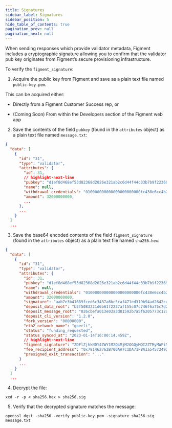 ```yaml
---
title: Signatures
sidebar_label: Signatures
sidebar_position: 5
hide_table_of_contents: true
pagination_prev: null
pagination_next: null
---
```



When sending responses which provide validator metadata,
Figment includes a cryptographic signature allowing you to confirm that
the validator pub key originates from Figment’s secure provisioning infrastructure.

To verify the `figment_signature`:

1. Acquire the public key from Figment and save as a plain text file named `public-key.pem`.

This can be acquired either:

- Directly from a Figment Customer Success rep, or

- (Coming Soon) From within the Developers section of the Figment web app

2. Save the contents of the field `pubkey` (found in the `attributes` object) as a plain text file named `message.txt`:

```json
{
  "data": [
    {
      "id": "31",
      "type": "validator",
      "attributes": {
        "id": 31,
        // highlight-next-line
        "pubkey": "d1ef8d468ef53d82368d2026e321ab2c6d44f44c33b7b9f22369bf6dcf37fb0208f82dd6b485325ce1bbf5aec7ad45bb",
        "name": null,
        "withdrawal_credentials": "010000000000000000000000fc438e6cc4b230eb5bfaae1337c3f5da2b9140f1",
        "amount": 32000000000,
        ...
      },
      ...
    }
  ]
  ...
```

3. Save the base64 encoded contents of the field `figment_signature` (found in the `attributes` object) as a plain text file named `sha256.hex`:

```json
{
  "data": [
    {
      "id": "31",
      "type": "validator",
      "attributes": {
        "id": 31,
        "pubkey": "d1ef8d468ef53d82368d2026e321ab2c6d44f44c33b7b9f22369bf6dcf37fb0208f82dd6b485325ce1bbf5aec7ad45bb",
        "name": null,
        "withdrawal_credentials": "010000000000000000000000fc438e6cc4b230eb5bfaae1337c3f5da2b9140f1",
        "amount": 32000000000,
        "signature": "aab7e3b41689fced6c3437a6bc5caf471ed319b94ad2642c47c5f641d5e3a046432171d47d48cd7a3e8a323939d4976c1315ad4dae134c421214673ddff9105ef1bb7f79c1babc6cd9c31428d5e44472164e9c9fccfd10fb9768c0855b194f49",
        "deposit_data_root": "b2f5083221d6b61f2237af155c07c746f6a75c7d24dfe418106efdf87e9b9422",
        "deposit_message_root": "026cbefa013e03a3d81592b7a5f6205773c12a6f7674529e497e9a4eb2df2d44",
        "deposit_cli_version": "1.2.0",
        "fork_version": "00000000",
        "eth2_network_name": "goerli",
        "status": "funding_requested",
        "status_synced_at": "2023-01-14T16:00:14.459Z",
        // highlight-next-line
        "figment_signature": "ZDFlZjhkNDY4ZWY1M2Q4MjM2OGQyMDI2ZTMyMWFiMmM2ZDQ0ZjQ0YzMzYjdiOWYyMjM2OWJmNmRjZjM3ZmIwMjA4ZjgyZGQ2YjQ4NTMyNWNlMWJiZjVhZWM3YWQ0NWJi",
        "fee_recipient_address": "0x781462762B706AA7c1DA71FBA1a545724928b81f",
        "presigned_exit_transaction": "..."
      }
      ...
    }
  ]
  ...
```

4. Decrypt the file:

```text
xxd -r -p < sha256.hex > sha256.sig
```

5. Verify that the decrypted signature matches the message:

```text
openssl dgst -sha256 -verify public-key.pem -signature sha256.sig message.txt
```
